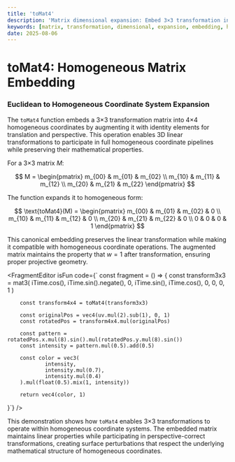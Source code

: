 ```yaml
---
title: 'toMat4'
description: 'Matrix dimensional expansion: Embed 3×3 transformation into 4×4 homogeneous coordinates'
keywords: [matrix, transformation, dimensional, expansion, embedding, homogeneous]
date: 2025-08-06
---
```



# toMat4: Homogeneous Matrix Embedding

### Euclidean to Homogeneous Coordinate System Expansion

The `toMat4` function embeds a 3×3 transformation matrix into 4×4 homogeneous coordinates by augmenting it with identity elements for translation and perspective. This operation enables 3D linear transformations to participate in full homogeneous coordinate pipelines while preserving their mathematical properties.

For a 3×3 matrix $M$:

$$
M = \begin{pmatrix}
m_{00} & m_{01} & m_{02} \\
m_{10} & m_{11} & m_{12} \\
m_{20} & m_{21} & m_{22}
\end{pmatrix}
$$

The function expands it to homogeneous form:

$$
\text{toMat4}(M) = \begin{pmatrix}
m_{00} & m_{01} & m_{02} & 0 \\
m_{10} & m_{11} & m_{12} & 0 \\
m_{20} & m_{21} & m_{22} & 0 \\
0 & 0 & 0 & 1
\end{pmatrix}
$$

This canonical embedding preserves the linear transformation while making it compatible with homogeneous coordinate operations. The augmented matrix maintains the property that $w = 1$ after transformation, ensuring proper projective geometry.

<FragmentEditor
        isFun
        code={`
const fragment = () => {
        const transform3x3 = mat3(
                iTime.cos(), iTime.sin().negate(), 0,
                iTime.sin(), iTime.cos(), 0,
                0, 0, 1
        )

        const transform4x4 = toMat4(transform3x3)

        const originalPos = vec4(uv.mul(2).sub(1), 0, 1)
        const rotatedPos = transform4x4.mul(originalPos)

        const pattern = rotatedPos.x.mul(8).sin().mul(rotatedPos.y.mul(8).sin())
        const intensity = pattern.mul(0.5).add(0.5)

        const color = vec3(
                intensity,
                intensity.mul(0.7),
                intensity.mul(0.4)
        ).mul(float(0.5).mix(1, intensity))

        return vec4(color, 1)

}`}
/>

This demonstration shows how `toMat4` enables 3×3 transformations to operate within homogeneous coordinate systems. The embedded matrix maintains linear properties while participating in perspective-correct transformations, creating surface perturbations that respect the underlying mathematical structure of homogeneous coordinates.
